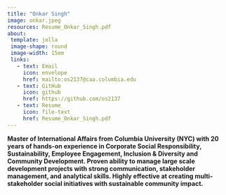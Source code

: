 ```yaml
---
title: "Onkar Singh"
image: onkar.jpeg
resources: Resume_Onkar_Singh.pdf
about:
 template: jolla
 image-shape: round
 image-width: 15em
 links: 
   - text: Email
     icon: envelope
     href: mailto:os2137@caa.columbia.edu
   - text: GitHub
     icon: github
     href: https://github.com/os2137
   - text: Resume
     icon: file-text
     href: Resume_Onkar_Singh.pdf
---
```


**Master of International Affairs from Columbia University (NYC) with 20 years of hands-on experience in Corporate Social Responsibility, Sustainability, Employee Engagement, Inclusion & Diversity and Community Development. Proven ability to manage large scale development projects with strong communication, stakeholder management, and analytical skills. Highly effective at creating multi-stakeholder social initiatives with sustainable community impact.**
